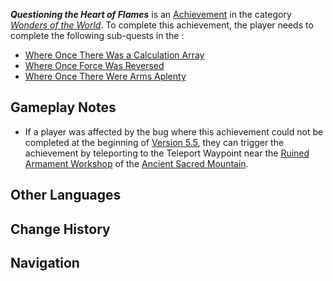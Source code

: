 {{Achievement Infobox
|id           = 81563
|order id     = 1558
|category     = Wonders of the World
|description  = Open the pathway to the Heart of the Sacred Mountain.
|requirements = Complete ''[[Where Once There Was a Calculation Array]]'', ''[[Where Once Force Was Reversed]]'', and ''[[Where Once There Were Arms Aplenty]]''
|primogems    = 5
|tracking     = 
|topic        = 
|type         = 
|quest        = In Search of a Hidden Heart
|hidden       = 1
}}
'''''Questioning the Heart of Flames''''' is an [[Achievement]] in the category ''[[Wonders of the World]]''. To complete this achievement, the player needs to complete the following sub-quests in the {{Quest|In Search of a Hidden Heart}}:
* [[Where Once There Was a Calculation Array]]
* [[Where Once Force Was Reversed]]
* [[Where Once There Were Arms Aplenty]]

==Gameplay Notes==
* If a player was affected by the bug where this achievement could not be completed at the beginning of [[Version 5.5]], they can trigger the achievement by teleporting to the Teleport Waypoint near the [[Ruined Armament Workshop]] of the [[Ancient Sacred Mountain]].

==Other Languages==
{{Other Languages
|en       = Questioning the Heart of Flames
|zhs      = 叩问众火之心
|zhs_rm   = 
|zht      = 叩問眾火之心
|zht_rm   = 
|zh_tl    = 
|ja       = 群炎の心に尋ねる
|ja_rm    = 
|ja_tl    = 
|ko       = 불들의 심장에게 묻다
|ko_tl    = 
|es       = Interrogando al corazón de las llamas
|es_tl    = Questioning the Heart of the Flames
|fr       = Interroger le cœur des flammes
|fr_tl    = Questioning the Heart of Flames
|ru       = Вопросы к сердцу огней
|ru_tl    = 
|th       = ถามไถ่หัวใจแห่งเปลวเพลิง
|th_rm    = 
|th_tl    = 
|vi       = Thăm Dò Trái Tim Vạn Hỏa
|vi_tl    = 
|de       = Klopfen an das Herz des Feuers
|de_tl    = 
|id       = Mempertanyakan Inti Api
|id_tl    = Questioning the Core of Flames
|pt       = Questionando o Coração das Chamas
|pt_tl    = 
|tr       = Alevlerin Özünü Sorgulamak
|tr_tl    = 
|it       = Interrogativi sulle Fiamme del cuore
|it_tl    = 
}}

==Change History==
{{Change History|5.5}}

==Navigation==
{{Achievement Navbox}}